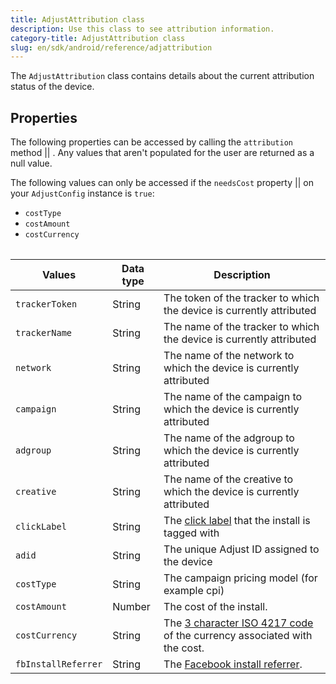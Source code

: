 ```yaml
---
title: AdjustAttribution class
description: Use this class to see attribution information.
category-title: AdjustAttribution class
slug: en/sdk/android/reference/adjattribution
---
```



The `AdjustAttribution` class contains details about the current attribution status of the device.

## Properties

The following properties can be accessed by calling the <Tooltip>`attribution` method || <Attribution /></Tooltip>. Any values that aren't populated for the user are returned as a null value.

<Callout type="note">

The following values can only be accessed if the <Tooltip>`needsCost` property || <SetNeedsCost /></Tooltip> on your `AdjustConfig` instance is `true`:

-  `costType`
-  `costAmount`
-  `costCurrency`

</Callout>

<Table>

| Values         | Data type | Description                                                                                                         |
| -------------- | --------- | --------------------------------------------------------------------------------------------------------------      |
| `trackerToken` | String    | The token of the tracker to which the device is currently attributed                                                |
| `trackerName`  | String    | The name of the tracker to which the device is currently attributed                                                 |
| `network`      | String    | The name of the network to which the device is currently attributed                                                 |
| `campaign`     | String    | The name of the campaign to which the device is currently attributed                                                |
| `adgroup`      | String    | The name of the adgroup to which the device is currently attributed                                                 |
| `creative`     | String    | The name of the creative to which the device is currently attributed                                                |
| `clickLabel`   | String    | The [click label](https://help.adjust.com/en/article/user-rewards) that the install is tagged with                  |
| `adid`         | String    | The unique Adjust ID assigned to the device                                                                         |
| `costType`     | String    | The campaign pricing model (for example cpi)                                                                        |
| `costAmount`   | Number    | The cost of the install.                                                                                            |
| `costCurrency`      | String    | The [3 character ISO 4217 code](https://www.iban.com/currency-codes) of the currency associated with the cost. |
| `fbInstallReferrer` | String    | The [Facebook install referrer](https://developers.facebook.com/docs/app-ads/install-referrer/).               |

</Table>
